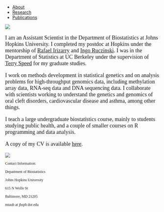 <ul class="nav nav-pills">
  <li role="presentation"><a href="index.html">About</a></li>
  <li role="presentation"><a href="research.html">Research</a></li>
  <li role="presentation"><a href="publications.html">Publications</a></li>
</ul>

<img src="img/mt.png" class="img-responsive center-block" />

<div class="container" style="max-width:700px;margin-right:auto;margin-left:auto">
  <div class="row">
  <div class="col-md-8" style="font-size:18px;font-family:HelveticaNeue-Bold">

<!-- End HTML --> 
<!-- Start Markdown --> 

I am an Assistant Scientist in the Department of Biostatistics at Johns Hopkins 
University. I completed my postdoc at Hopkins under the mentorship of 
[Rafael Irizarry](http://rafalab.dfci.harvard.edu/) and 
[Ingo Ruczinski](http://www.biostat.jhsph.edu/~iruczins/).  I was 
in the Department of Statistics at UC Berkeley under the supervision of 
[Terry Speed](https://www.stat.berkeley.edu/~terry/) for my graduate studies.

I work on methods development in statistical genetics and on analysis problems 
for high-throughput genomics data, including methylation array data, RNA-seq data and
DNA sequencing data.  I collaborate with scientists working to understand the genetics
and genomics of oral cleft disorders, cardiovascular disease and asthma, among other things.

I teach a large undergraduate biostatistics course, mainly to students studying public
health, and a couple of smaller courses on R programming and data analysis. 

A copy of my CV is available
[here](http://biostat.jhsph.edu/~mtaub/About_files/taub_cv.pdf).

<!-- End Markdown --> 
<!-- Start HTML --> 

  </div>
  <div class="col-md-4" style="font-size:12px;font-family:HelveticaNeue-Bold">
<img src="img/face.png"/>

<!-- End HTML --> 
<!-- Start Markdown --> 

Contact Information:

Department of Biostatistics

Johns Hopkins University

615 N Wolfe St

Baltimore, MD 21205

mtaub at jhsph dot edu

<!-- End Markdown --> 
<!-- Start HTML --> 

  </div>
  </div>

</div>

